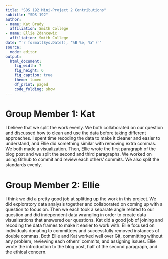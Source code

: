 ```yaml
---
title: "SDS 192 Mini-Project 2 Contributions"
subtitle: "SDS 192"
author: 
- name: Kat Brady
  affiliation: Smith College
- name: Ellie Zdancewic
  affiliation: Smith College
date: "`r format(Sys.Date(), '%B %e, %Y')`"
source:
  mode: editor
output: 
  html_document:
    fig_width: 7
    fig_height: 6
    fig_caption: true
    theme: lumen
    df_print: paged
    code_folding: show
---
```



# Group Member 1: Kat

I believe that we split the work evenly. We both collaborated on our question and discussed how to clean and use the data before taking different approaches. I spent time recoding the data to make it cleaner and easier to understand, and Ellie did something similar with removing extra commas. We both made a visualization. Then, Ellie wrote the first paragraph of the blog post and we split the second and third paragraphs. We worked on using Github to commit and review each others' commits. We also split the standards evenly.

# Group Member 2: Ellie

I think we did a pretty good job at splitting up the work in this project. We did exploratory data analysis together and collaborated on coming up with a question to focus on. Then we each took a separate angle related to our question and did independent data wrangling in order to create data visualizations that answered our questions. Kat did a good job of joining and recoding the data frames to make it easier to work with. Ellie focused on individuals donating to committees and successfully removed instances of double commas. Both Ellie and Kat worked well over Git, committing without any problem, reviewing each others' commits, and assigning issues. Ellie wrote the introduction to the blog post, half of the second paragraph, and the ethical concern. 


